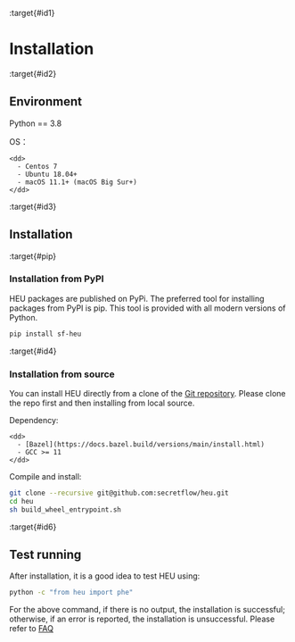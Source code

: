 :target{#id1}

# Installation

:target{#id2}

## Environment

Python == 3.8

<DefinitionList>
  <dl>
    <dt>
      <DefinitionList.Term><span>OS：</span></DefinitionList.Term>
    </dt>

    <dd>
      - Centos 7
      - Ubuntu 18.04+
      - macOS 11.1+ (macOS Big Sur+)
    </dd>
  </dl>
</DefinitionList>

:target{#id3}

## Installation

:target{#pip}

### Installation from PyPI

HEU packages are published on PyPi. The preferred tool for installing packages from PyPI is pip. This tool is provided with all modern versions of Python.

```bash
pip install sf-heu
```

:target{#id4}

### Installation from source

You can install HEU directly from a clone of the [Git repository](https://github.com/secretflow/heu). Please clone the repo first and then installing from local source.

<DefinitionList>
  <dl>
    <dt>
      <DefinitionList.Term><span>Dependency:</span></DefinitionList.Term>
    </dt>

    <dd>
      - [Bazel](https://docs.bazel.build/versions/main/install.html)
      - GCC >= 11
    </dd>
  </dl>
</DefinitionList>

Compile and install:

```bash
git clone --recursive git@github.com:secretflow/heu.git
cd heu
sh build_wheel_entrypoint.sh
```

:target{#id6}

## Test running

After installation, it is a good idea to test HEU using:

```bash
python -c "from heu import phe"
```

For the above command, if there is no output, the installation is successful; otherwise, if an error is reported, the installation is unsuccessful. Please refer to [FAQ](faq.mdx)
